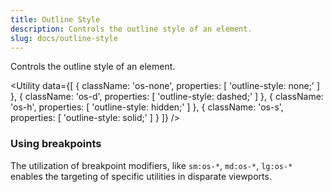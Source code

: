 ```yaml
---
title: Outline Style
description: Controls the outline style of an element.
slug: docs/outline-style
---
```


Controls the outline style of an element.

<Utility
  data={[
    {
      className: 'os-none',
      properties: [
        'outline-style: none;'
      ]
    },
    {
      className: 'os-d',
      properties: [
        'outline-style: dashed;'
      ]
    },
    {
      className: 'os-h',
      properties: [
        'outline-style: hidden;'
      ]
    },
    {
      className: 'os-s',
      properties: [
        'outline-style: solid;'
      ]
    }
  ]}
/>

### Using breakpoints

The utilization of breakpoint modifiers, like `sm:os-*`, `md:os-*`, `lg:os-*` enables the targeting of specific utilities in disparate viewports.